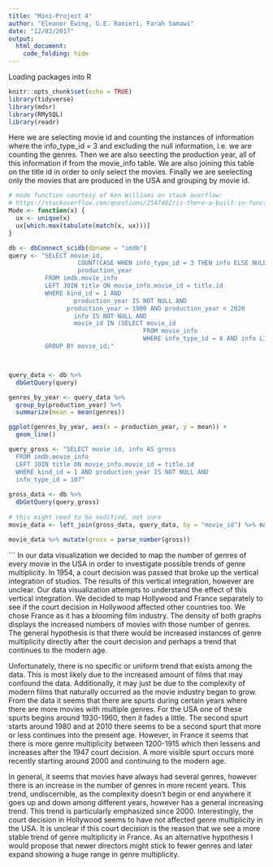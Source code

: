 ```yaml
---
title: "Mini-Project 4"
author: "Eleanor Ewing, G.E. Ranieri, Farah Samawi"
date: "12/02/2017"
output: 
  html_document:
    code_folding: hide
---
```

Loading packages into R
```r
knitr::opts_chunk$set(echo = TRUE)
library(tidyverse)
library(mdsr)
library(RMySQL)
library(readr)
```
Here we are selecting movie id and counting the instances of information where the info_type_id = 3 and excluding the null information, i.e. we are counting the genres.
Then we are also seecting the production year, all of this information if from the movie_info table. We are also joining this table on the title id in order to only select the movies. Finally we are seelecting only the movies that are produced in the USA and grouping by movie id.
```r
# mode function courtesy of Ken Williams on stack overflow: 
# https://stackoverflow.com/questions/2547402/is-there-a-built-in-function-for-finding-the-mode
Mode <- function(x) {
  ux <- unique(x)
  ux[which.max(tabulate(match(x, ux)))]
}

db <- dbConnect_scidb(dbname = "imdb")
query <- "SELECT movie_id, 
	               COUNT(CASE WHEN info_type_id = 3 THEN info ELSE NULL END) AS genres,
	               production_year
          FROM imdb.movie_info
          LEFT JOIN title ON movie_info.movie_id = title.id
          WHERE kind_id = 1 AND 
	              production_year IS NOT NULL AND 
                production_year > 1900 AND production_year < 2020
	              info IS NOT NULL AND 
	              movie_id IN (SELECT movie_id
				                     FROM movie_info
				                     WHERE info_type_id = 8 AND info LIKE '%USA%')
          GROUP BY movie_id;"



query_data <- db %>%
  dbGetQuery(query) 
```

```r
genres_by_year <- query_data %>%
  group_by(production_year) %>%
  summarize(mean = mean(genres))

ggplot(genres_by_year, aes(x = production_year, y = mean)) +
  geom_line()
```

```r
query_gross <- "SELECT movie_id, info AS gross
  FROM imdb.movie_info
  LEFT JOIN title ON movie_info.movie_id = title.id
  WHERE kind_id = 1 AND production_year IS NOT NULL AND
  info_type_id = 107"
  
gross_data <- db %>%
  dbGetQuery(query_gross)
  
# this might need to be modified, not sure
movie_data <- left_join(gross_data, query_data, by = "movie_id") %>% na.omit()

movie_data %>% mutate(gross = parse_number(gross))
```

```
In our data visualization we decided to map the number of genres of every movie in the USA in order to investigate possible trends of genre multiplicity. In 1954, a court decision was passed that broke up the vertical integration of studios. The results of this vertical integration, however are unclear. Our data visualization attempts to understand the effect of this vertical integration. We decided to map Hollywood and France separately to see if the court decision in Hollywood affected other countries too. We chose France as it has a blooming film industry. The density of both graphs displays the increased numbers of movies with those number of genres. The general hypothesis is that there would be increased instances of genre multiplicity directly after the court decision and perhaps a trend that continues to the modern age.

Unfortunately, there is no specific or uniform trend that exists among the data. This is most likely due to the increased amount of films that may confound the data. Additionally, it may just be due to the complexity of modern films that naturally occurred as the movie industry began to grow. From the data it seems that there are spurts during certain years where there are more movies with multiple genres. For the USA one of these spurts begins around 1930-1960, then it fades a little. The second spurt starts around 1980 and at 2010 there seems to be a second spurt that more or less continues into the present age. However, in France it seems that there is more genre multiplicity between 1200-1915 which then lessens and increases after the 1947 court decision. A more visible spurt occurs more recently starting around 2000 and continuing to the modern age.

In general, it seems that movies have always had several genres, however there is an increase in the number of genres in more recent years. This trend, undiscernible, as the complexity doesn’t begin or end anywhere it goes up and down among different years, however has a general increasing trend. This trend is particularly emphasized since 2000. Interestingly, the court decision in Hollywood seems to have not affected genre multiplicity in the USA. It is unclear if this court decision is the reason that we see a more stable trend of genre multiplicity in France. As an alternative hypothesis I would propose that newer directors might stick to fewer genres and later expand showing a huge range in genre multiplicity.  